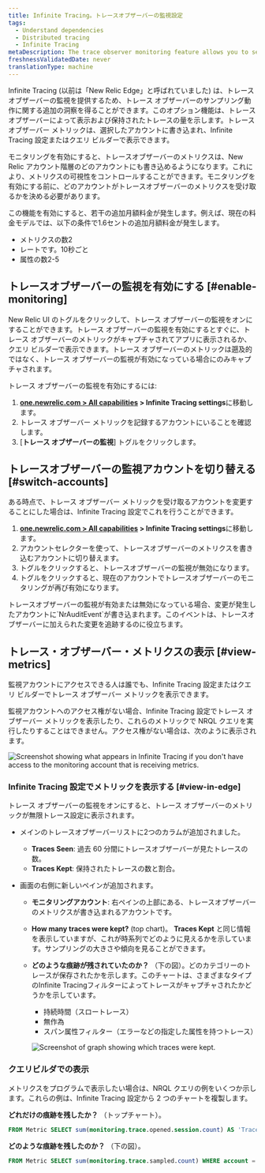```yaml
---
title: Infinite Tracing。トレースオブザーバーの監視設定
tags:
  - Understand dependencies
  - Distributed tracing
  - Infinite Tracing
metaDescription: The trace observer monitoring feature allows you to see if New Relic is handling your traces as you expect.
freshnessValidatedDate: never
translationType: machine
---
```




Infinite Tracing (以前は「New Relic Edge」と呼ばれていました) は、トレース オブザーバーの監視を提供するため、トレース オブザーバーのサンプリング動作に関する追加の洞察を得ることができます。このオプション機能は、トレース オブザーバーによって表示および保持されたトレースの量を示します。トレース オブザーバー メトリックは、選択したアカウントに書き込まれ、Infinite Tracing 設定またはクエリ ビルダーで表示できます。

モニタリングを有効にすると、トレースオブザーバーのメトリクスは、New Relic アカウント階層のどのアカウントにも書き込めるようになります。これにより、メトリクスの可視性をコントロールすることができます。モニタリングを有効にする前に、どのアカウントがトレースオブザーバーのメトリクスを受け取るかを決める必要があります。

<Callout variant="tip">
  この機能を有効にすると、若干の追加月額料金が発生します。例えば、現在の料金モデルでは、以下の条件で1.6セントの追加月額料金が発生します。

  * メトリクスの数2
  * レートです。10秒ごと
  * 属性の数2-5
</Callout>

## トレースオブザーバーの監視を有効にする [#enable-monitoring]

New Relic UI のトグルをクリックして、トレース オブザーバーの監視をオンにすることができます。トレース オブザーバーの監視を有効にするとすぐに、トレース オブザーバーのメトリックがキャプチャされてアプリに表示されるか、クエリ ビルダーで表示できます。トレース オブザーバーのメトリックは遡及的ではなく、トレース オブザーバーの監視が有効になっている場合にのみキャプチャされます。

トレース オブザーバーの監視を有効にするには:

1. **[one.newrelic.com > All capabilities](https://one.newrelic.com/all-capabilities) > Infinite Tracing settings**に移動します。
2. トレース オブザーバー メトリックを記録するアカウントにいることを確認します。
3. \[**トレース オブザーバーの監視**] トグルをクリックします。

## トレースオブザーバーの監視アカウントを切り替える [#switch-accounts]

ある時点で、トレース オブザーバー メトリックを受け取るアカウントを変更することにした場合は、Infinite Tracing 設定でこれを行うことができます。

1. **[one.newrelic.com > All capabilities](https://one.newrelic.com/all-capabilities) > Infinite Tracing settings**に移動します。
2. アカウントセレクターを使って、トレースオブザーバーのメトリクスを書き込むアカウントに切り替えます。
3. トグルをクリックすると、トレースオブザーバーの監視が無効になります。
4. トグルをクリックすると、現在のアカウントでトレースオブザーバーのモニタリングが再び有効になります。

<Callout variant="tip">
  トレースオブザーバーの監視が有効または無効になっている場合、変更が発生したアカウントに`NrAuditEvent`が書き込まれます。このイベントは、トレースオブザーバーに加えられた変更を追跡するのに役立ちます。
</Callout>

## トレース・オブザーバー・メトリクスの表示 [#view-metrics]

監視アカウントにアクセスできる人は誰でも、Infinite Tracing 設定またはクエリ ビルダーでトレース オブザーバー メトリックを表示できます。

監視アカウントへのアクセス権がない場合、Infinite Tracing 設定でトレース オブザーバー メトリックを表示したり、これらのメトリックで NRQL クエリを実行したりすることはできません。アクセス権がない場合は、次のように表示されます。

<img
  title="Screenshot showing what appears in Infinite Tracing settings if you don't have access to the monitoring account that is receiving metrics."
  alt="Screenshot showing what appears in Infinite Tracing if you don't have access to the monitoring account that is receiving metrics."
  src={distributedtracingTraceMonitoringToggle}
/>

### Infinite Tracing 設定でメトリックを表示する [#view-in-edge]

トレース オブザーバーの監視をオンにすると、トレース オブザーバーのメトリックが無限トレース設定に表示されます。

* メインのトレースオブザーバーリストに2つのカラムが追加されました。

  * **Traces Seen**: 過去 60 分間にトレースオブザーバーが見たトレースの数。
  * **Traces Kept**: 保持されたトレースの数と割合。

* 画面の右側に新しいペインが追加されます。

  * **モニタリングアカウント**: 右ペインの上部にある、トレースオブザーバーのメトリクスが書き込まれるアカウントです。

  * **How many traces were kept?** (top chart)。 **Traces Kept** と同じ情報を表示していますが、これが時系列でどのように見えるかを示しています。サンプリングの大きさや傾向を見ることができます。

  * **どのような痕跡が残されていたのか？** （下の図）。どのカテゴリーのトレースが保存されたかを示します。このチャートは、さまざまなタイプのInfinite Tracingフィルターによってトレースがキャプチャされたかどうかを示しています。

    * 持続時間（スロートレース）
    * 無作為
    * スパン属性フィルター（エラーなどの指定した属性を持つトレース）

    <img
      title="Screenshot of graph showing which traces were kept."
      alt="Screenshot of graph showing which traces were kept."
      src={distributedtracingHowManyTracesKept}
    />

### クエリビルダでの表示

メトリクスをプログラムで表示したい場合は、NRQL クエリの例をいくつか示します。これらの例は、Infinite Tracing 設定から 2 つのチャートを複製します。

**どれだけの痕跡を残したか？** （トップチャート）。

```sql
FROM Metric SELECT sum(monitoring.trace.opened.session.count) AS 'Traces seen', sum(monitoring.trace.sampled.count) AS 'Traces kept' WHERE account = INSERT_THE_MONITORING_ACCOUNT_ID TIMESERIES
```

**どのような痕跡を残したのか？** （下の図）。

```sql
FROM Metric SELECT sum(monitoring.trace.sampled.count) WHERE account = INSERT_THE_MONITORING_ACCOUNT_ID AND newRelic.traceFilter.type IS NOT NULL FACET newRelic.traceFilter.type LIMIT 3 TIMESERIES
```